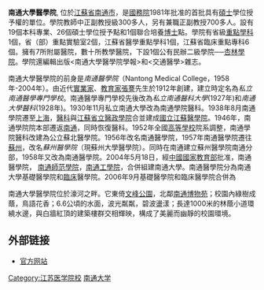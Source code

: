 '''南通大學醫學院''',  位於[[江蘇省|江蘇省]][[南通市|南通市]]，是[[中华人民共和国国务院|國務院]]1981年批准的首批具有[[碩士|碩士]]學位授予權的單位。學院教師中正副教授級300多人，另有兼職正副教授700多人。設有19個本科專業、26個碩士學位授予點和1個聯合培養[[博士|博士]]點。學院有省級[[重點學科|重點學科]]1個，省（部）重點實驗室2個，江蘇省醫學重點學科1個，江蘇省臨床重點專科6個。擁有7所附屬醫院，數十所教學醫院，下設1個公有民辦二級學院──[[杏林學院|杏林學院]]。學院還編輯出版<南通大學醫學院學報>和<交通醫學>雜志。

南通大學醫學院的前身是''南通醫學院''（Nantong Medical College，1958年-2004年）。由近代[[實業家|實業家]]、[[教育家|教育家]][[張謇|張謇]]先生於1912年創建，建立時定名為''私立南通醫學專門學校''。南通醫學專門學校先後改為''私立南通醫科大學''(1927年)和''南通大學醫科''(1928年)。1930年11月私立南通大學改為南通學院醫科。1938年8月南通學院遷至[[上海|上海]]，[[醫科|醫科]]與[[江蘇省立醫政學院|江蘇省立醫政學院]]合並建成[[國立江蘇醫學院|國立江蘇醫學院]]。1946年，南通學院院本部遷返[[南通|南通]]，同時恢復醫科。1952年全國[[高等學校|高等學校]]院系調整，南通學院醫科改建為公立蘇北醫學院。1956年改名南通醫學院，1957年南通醫學院遷往[[蘇州|蘇州]]，改名''蘇州醫學院''（現蘇州大學醫學院）。同時在南通建立蘇州醫學院南通分部，1958年又改為南通醫學院。2004年5月18日，經[[中國|中國]][[國家教育部|國家教育部]]批准，南通醫學院， [[南通師范學院|南通師范學院]]，[[南通工學院|南通工學院]]，合併組建南通大學。南通醫學院分為南通大學基礎醫學院和[[臨床|臨床]]醫學院。2006年9月基礎醫學院和臨床醫學院合併為

南通大學醫學院位於濠河之畔。它東倚[[文峰公園|文峰公園]]，北鄰[[南通博物苑|南通博物苑]]；校園內綠樹成蔭，鳥語花香；6.6公頃的水面，波光粼粼，碧波盪漾；長達1000米的林蔭小道環繞水邊，與白牆紅頂的建築樓群交相輝映，構成了美麗而幽靜的校園環境。

==外部链接==
*[http://yxy.ntu.edu.cn/ 官方网站]{{Wayback|url=http://yxy.ntu.edu.cn/ |date=20111110170445 }}

[[Category:江苏医学院校|Category:江苏医学院校]]
[[Category:南通大学|]]